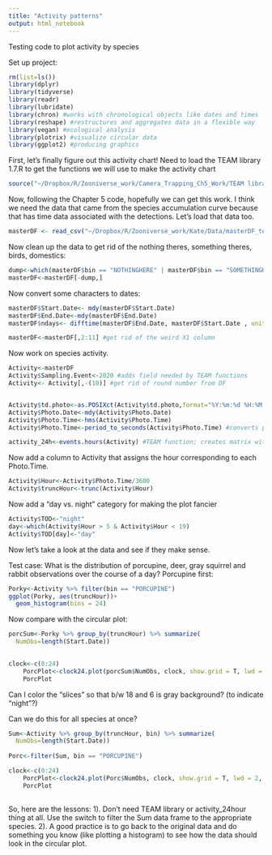 ```yaml
---
title: "Activity patterns"
output: html_notebook
---
```


Testing code to plot activity by species

Set up project:
```r
rm(list=ls())
library(dplyr)
library(tidyverse)
library(readr)
library(lubridate)
library(chron) #works with chronological objects like dates and times
library(reshape) #restructures and aggregates data in a flexible way
library(vegan) #ecological analysis
library(plotrix) #visualize circular data
library(ggplot2) #producing graphics

```
First, let's finally figure out this activity chart! Need to load the TEAM library 1.7.R to get the functions we will use to make the activity chart
```r
source("~/Dropbox/R/Zooniverse_work/Camera_Trapping_Ch5_Work/TEAM library 1.7.R")
```
Now, following the Chapter 5 code, hopefully we can get this work. I think we need the data that came from the species accumulation curve because that has time data associated with the detections. Let's load that data too. 


```r
masterDF <- read_csv("~/Dropbox/R/Zooniverse_work/Kate/Data/masterDF_test.csv")
```
Now clean up the data to get rid of the nothing theres, something theres, birds, domestics:
```r
dump<-which(masterDF$bin == "NOTHINGHERE" | masterDF$bin == "SOMETHINGHERE" | masterDF$bin == "HUMAN" | masterDF$bin == "GROUSERUFFED" | masterDF$bin == "CROWORRAVEN" | masterDF$bin == "OTHERBIRD" | masterDF$bin == "DOMESTICDOG" | masterDF$bin == "OWL" | masterDF$bin == "BLUEJAY" | masterDF$bin == "TURKEY" | masterDF$bin == "GOOSEWILD")
masterDF<-masterDF[-dump,]
```
Now convert some characters to dates:
```r
masterDF$Start.Date<- mdy(masterDF$Start.Date)
masterDF$End.Date<-mdy(masterDF$End.Date)
masterDF$ndays<- difftime(masterDF$End.Date, masterDF$Start.Date , units = c("days"))

masterDF<-masterDF[,2:11] #get rid of the weird X1 column
```

Now work on species activity.


```r
Activity<-masterDF
Activity$Sampling.Event<-2020 #adds field needed by TEAM functions
Activity<- Activity[,-(10)] #get rid of round number from DF


Activity$td.photo<-as.POSIXct(Activity$td.photo,format="%Y:%m:%d %H:%M:%S")
Activity$Photo.Date<-mdy(Activity$Photo.Date)
Activity$Photo.Time<-hms(Activity$Photo.Time)
Activity$Photo.Time<-period_to_seconds(Activity$Photo.Time) #converts period to number of seconds; 0 seconds is midnight, 86400 is the number of seconds in a day so no value should be greater than that

activity_24h<-events.hours(Activity) #TEAM function; creates matrix with first column as seconds of the day, remaining columns as species.  Indicates the number of detections at the particular time for each species.
```
Now add a column to Activity that assigns the hour corresponding to each Photo.Time.
```r
Activity$Hour<-Activity$Photo.Time/3600
Activity$truncHour<-trunc(Activity$Hour)
```
Now add a "day vs. night" category for making the plot fancier

```r
Activity$TOD<-"night"
day<-which(Activity$Hour > 5 & Activity$Hour < 19)
Activity$TOD[day]<-"day"
```


Now let's take a look at the data and see if they make sense.

Test case: What is the distribution of porcupine, deer, gray squirrel and rabbit observations over the course of a day?
Porcupine first:

```r
Porky<-Activity %>% filter(bin == "PORCUPINE")
ggplot(Porky, aes(truncHour))+
  geom_histogram(bins = 24)
```
Now compare with the circular plot:
```r
porcSum<-Porky %>% group_by(truncHour) %>% summarize(
  NumObs=length(Start.Date))
  

clock<-c(0:24)
    PorcPlot<-clock24.plot(porcSum$NumObs, clock, show.grid = T, lwd = 2, line.col = "blue", cex.lab = 0.5)
    PorcPlot

```
Can I color the "slices" so that b/w 18 and 6 is gray background? (to indicate "night"?)


Can we do this for all species at once?

```r
Sum<-Activity %>% group_by(truncHour, bin) %>% summarize(
  NumObs=length(Start.Date))
  
Porc<-filter(Sum, bin == "PORCUPINE")

clock<-c(0:24)
    PorcPlot<-clock24.plot(Porc$NumObs, clock, show.grid = T, lwd = 2, line.col = "blue", cex.lab = 0.5)
    PorcPlot
    
```
So, here are the lessons: 
1). Don't need TEAM library or activity_24hour thing at all. Use the switch to filter the Sum data frame to the appropriate species.
2). A good practice is to go back to the original data and do something you know (like plotting a histogram) to see how the data should look in the circular plot.









